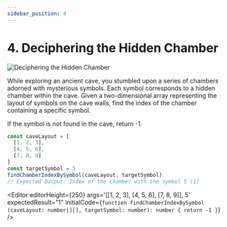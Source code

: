 ```yaml
---
sidebar_position: 4
---
```



# 4. Deciphering the Hidden Chamber

![Deciphering the Hidden Chamber](./img/1-1-4.png)

While exploring an ancient cave, you stumbled upon a series of chambers adorned with mysterious symbols. Each symbol
corresponds to a hidden chamber within the cave. Given a two-dimensional array representing the layout of symbols on
the cave walls, find the index of the chamber containing a specific symbol.

If the symbol is not found in the cave, return -1.

```typescript
const caveLayout = [
  [1, 2, 3],
  [4, 5, 6],
  [7, 8, 9]
]
const targetSymbol = 5
findChamberIndexBySymbol(caveLayout, targetSymbol)
// Expected Output: Index of the chamber with the symbol 5 (1)
```

<Editor
  editorHeight={250}
  args='[[1, 2, 3], [4, 5, 6], [7, 8, 9]], 5'
  expectedResult="1"
  initialCode={`function findChamberIndexBySymbol (caveLayout: number[][], targetSymbol: number): number {
  return -1
}`} />
